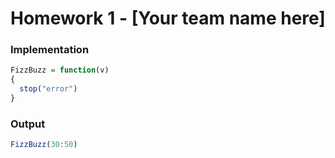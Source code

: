 Homework 1 - [Your team name here]
========================================================

### Implementation

<!--
Use this section to implement the fizzbuzz function.

This should include a short write up describing your approach
to implementing the function. Not both code formating / style
and your writeup matter for your overall grade.
-->

```r
FizzBuzz = function(v)
{
  stop("error")
}
```

### Output

<!--
Use this section to show the output of your 
fizzbuzz function for integer values from 30 to 50.

No writeup is necessary for this section.
-->

```r
FizzBuzz(30:50)
```
